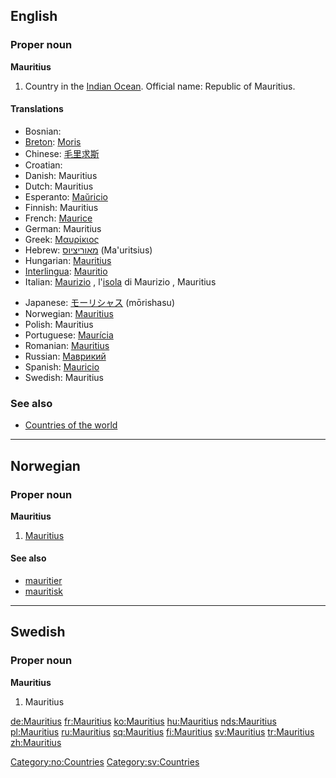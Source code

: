 ==English==

===Proper noun===
'''Mauritius'''

# Country in the [[Indian Ocean]]. Official name: Republic of Mauritius.

====Translations====
{{top}}
*Bosnian: {{t|bs|Mauricijus|m}}
*[[Breton]]: [[Moris]]
*Chinese: [[毛里求斯]]
*Croatian: {{t|hr|Mauricijus|m}}
*Danish: Mauritius
*Dutch: Mauritius
*Esperanto: [[Maŭricio]]
*Finnish: Mauritius
*French: [[Maurice]]
*German: Mauritius
*Greek: [[Μαυρίκιος]] {{m}}
*Hebrew: [[מאוריציוס]] (Ma'uritsius)
*Hungarian: [[Mauritius]]
*[[Interlingua]]: [[Mauritio]]
*Italian: [[Maurizio]] {{f}}, l'[[isola]] di Maurizio {{f}}, Mauritius
{{mid}}
*Japanese: [[モーリシャス]] (mōrishasu)
*Norwegian: [[#Norwegian|Mauritius]]
*Polish: Mauritius
*Portuguese: [[Maurícia]]
*Romanian: [[Mauritius]] {{n}}
*Russian: [[Маврикий]]
*Spanish: [[Mauricio]]
*Swedish: Mauritius
{{bottom}}

===See also===
* [[Countries of the world]]

----

==Norwegian==

===Proper noun===
'''Mauritius'''

# [[#English|Mauritius]]

====See also====
*[[mauritier]]
*[[mauritisk]]

[[Category:no:Countries]]

----

==Swedish==

===Proper noun===
'''Mauritius'''

# Mauritius

[[Category:sv:Countries]]

[[de:Mauritius]]
[[fr:Mauritius]]
[[ko:Mauritius]]
[[hu:Mauritius]]
[[nds:Mauritius]]
[[pl:Mauritius]]
[[ru:Mauritius]]
[[sq:Mauritius]]
[[fi:Mauritius]]
[[sv:Mauritius]]
[[tr:Mauritius]]
[[zh:Mauritius]]